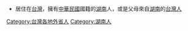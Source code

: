 *居住在[[台灣|台灣]]，擁有[[中華民國|中華民國]]國籍的[[湖南|湖南]]人，或是父母來自[[湖南|湖南]]的[[台灣人|台灣人]]
[[Category:台灣各地外省人|Category:台灣各地外省人]]
[[Category:湖南人|Category:湖南人]]